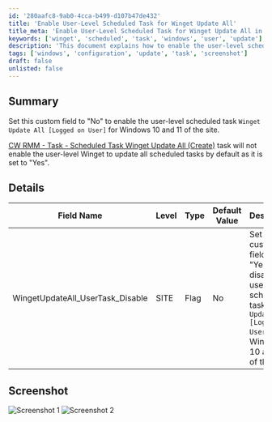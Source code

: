 ```yaml
---
id: '280aafc8-9ab0-4cca-b499-d107b47de432'
title: 'Enable User-Level Scheduled Task for Winget Update All'
title_meta: 'Enable User-Level Scheduled Task for Winget Update All in Windows 10 and 11'
keywords: ['winget', 'scheduled', 'task', 'windows', 'user', 'update']
description: 'This document explains how to enable the user-level scheduled task `Winget Update All [Logged on User]` for Windows 10 and 11 by setting a custom field to "No". It also describes the default behavior of the related task and provides a detailed table of the relevant field settings.'
tags: ['windows', 'configuration', 'update', 'task', 'screenshot']
draft: false
unlisted: false
---
```

## Summary

Set this custom field to "No" to enable the user-level scheduled task `Winget Update All [Logged on User]` for Windows 10 and 11 of the site.

[CW RMM - Task - Scheduled Task Winget Update All (Create)](https://proval.itglue.com/DOC-5078775-15702931) task will not enable the user-level Winget to update all scheduled tasks by default as it is set to "Yes".

## Details

| Field Name                          | Level | Type | Default Value | Description                                                                                                        | Editable |
|-------------------------------------|-------|------|---------------|--------------------------------------------------------------------------------------------------------------------|----------|
| WingetUpdateAll_UserTask_Disable   | SITE  | Flag | No            | Set this custom field to "Yes" to disable the user-level scheduled task `Winget Update All [Logged on User]` for Windows 10 and 11 of the site. | Yes      |

## Screenshot

![Screenshot 1](../../../static/img/Site---WingetUpdateAll_UserTask_Disable/image_1.png)
![Screenshot 2](../../../static/img/Site---WingetUpdateAll_UserTask_Disable/image_2.png)











